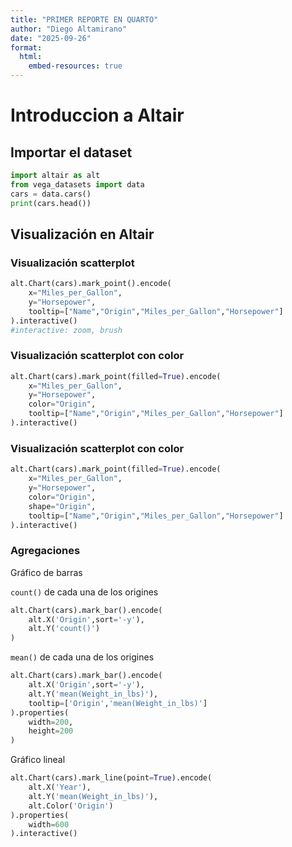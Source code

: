 ```yaml
---
title: "PRIMER REPORTE EN QUARTO"
author: "Diego Altamirano" 
date: "2025-09-26"
format:
  html:
    embed-resources: true
---
```


# Introduccion a Altair


## Importar el dataset

```python
import altair as alt
from vega_datasets import data
cars = data.cars()
print(cars.head())
```

## Visualización en Altair

### Visualización scatterplot

```python

alt.Chart(cars).mark_point().encode(
    x="Miles_per_Gallon",
    y="Horsepower",
    tooltip=["Name","Origin","Miles_per_Gallon","Horsepower"]
).interactive()
#interactive: zoom, brush

```

### Visualización scatterplot con color

```python
alt.Chart(cars).mark_point(filled=True).encode(
    x="Miles_per_Gallon",
    y="Horsepower",
    color="Origin",
    tooltip=["Name","Origin","Miles_per_Gallon","Horsepower"]
).interactive()

```

### Visualización scatterplot con color


```python
alt.Chart(cars).mark_point(filled=True).encode(
    x="Miles_per_Gallon",
    y="Horsepower",
    color="Origin",
    shape="Origin",
    tooltip=["Name","Origin","Miles_per_Gallon","Horsepower"]
).interactive()

```

### Agregaciones

Gráfico de barras

`count()` de cada una de los origines
```python
alt.Chart(cars).mark_bar().encode(
    alt.X('Origin',sort='-y'),
    alt.Y('count()')
)

```

`mean()` de cada una de los origines

```python
alt.Chart(cars).mark_bar().encode(
    alt.X('Origin',sort='-y'),
    alt.Y('mean(Weight_in_lbs)'),
    tooltip=['Origin','mean(Weight_in_lbs)']
).properties(
    width=200,
    height=200
)
```

Gráfico lineal

```python
alt.Chart(cars).mark_line(point=True).encode(
    alt.X('Year'),
    alt.Y('mean(Weight_in_lbs)'),
    alt.Color('Origin')
).properties(
    width=600
).interactive()
```

